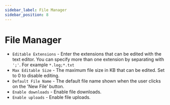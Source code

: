 ```yaml
---
sidebar_label: File Manager
sidebar_position: 8
---
```


# File Manager

- `Editable Extensions` - Enter the extensions that can be edited with the text editor. You can specify more than one extension by separating with `';'`. For example `*.log;*.txt`
- `Max Editable Size` - The maximum file size in KB that can be edited. Set to 0 to disable editing.
- `Default File Name` - The default file name shown when the user clicks on the 'New File' button.
- `Enable downloads` - Enable file downloads.
- `Enable uploads` - Enable file uploads.